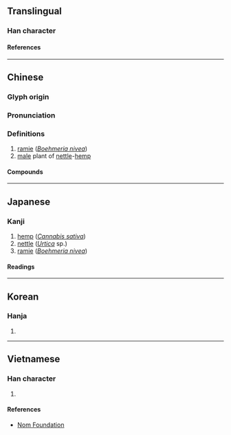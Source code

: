 {{character info/new}}
==Translingual==

===Han character===
{{Han char|rn=75|rad=木|as=05|sn=9|four=23904|canj=IRD|ids=⿱台木}}

====References====
{{Han ref|kx=0517.060|dkj=14582|dj=0905.030|hdz=21191.070|uh=67B2}}

----

==Chinese==
{{zh-forms}}

===Glyph origin===
{{Han etym}}

===Pronunciation===
{{zh-pron
|m=xǐ
|c=saai2
|mc=y
|oc=y
|ma=
|cat=n
}}

===Definitions===
{{zh-hanzi}}

# [[ramie]] (''[[Boehmeria nivea]]'')
# [[male]] plant of [[nettle]]-[[hemp]]

====Compounds====
{{zh-der|枲麻}}

{{zh-cat|Rosales order plants}}

----

==Japanese==

===Kanji===
{{ja-kanji|grade=|rs=木05}}

# [[hemp]] (''[[Cannabis sativa]]'')
# [[nettle]] (''[[Urtica]]'' sp.)
# [[ramie]] (''[[Boehmeria nivea]]'')

====Readings====
{{ja-readings
|on=し
|kun=からむし
}}

----

==Korean==

===Hanja===
{{ko-hanja|시}}

# {{rfdef|ko|sort=木05}}

----

==Vietnamese==

===Han character===
{{vi-readings|rs=木05|reading=tí}}

# {{rfdef|vi|sort=木05}}

====References====
* [http://nomfoundation.org/common/nom_details.php?codepoint=67b2 Nom Foundation]